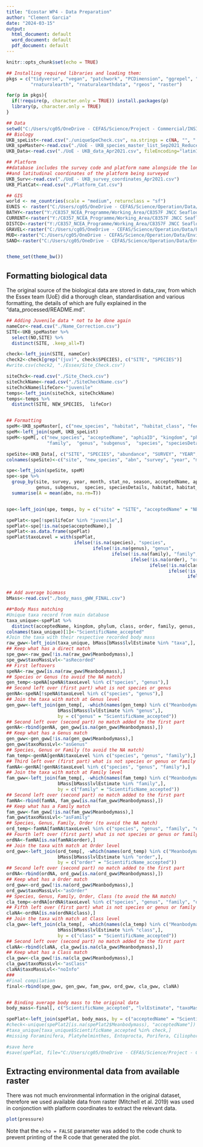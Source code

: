 ```yaml
---
title: "Ecostar WP4 - Data Preparation"
author: "Clement Garcia"
date: "2024-03-15"
output:
  html_document: default
  word_document: default
  pdf_document: default
---
```


```r
knitr::opts_chunk$set(echo = TRUE)

## Installing required libraries and loading them:
pkgs = c("tidyverse", "vegan", "patchwork", "PCDimension", "ggrepel", "lubridate", "sf", 
         "rnaturalearth", "rnaturalearthdata", "rgeos", "raster")

for(p in pkgs){
  if(!require(p, character.only = TRUE)) install.packages(p)
  library(p, character.only = TRUE)
} 

## Data
setwd("C:/Users/cg05/OneDrive - CEFAS/Science/Project - Commercial/INSITE/INSITE II/online/EcostarWP4/data_raw")
## Biology
UKB_speList<-read.csv("./uniqueSpeCheck.csv", na.strings = c(NA, "", " "))
UKB_speMaster<-read.csv("./UoE - UKB_species_master_list_Sep2021_Reduced.csv")
UKB_Data<-read.csv("./UoE - UKB_data_Apr2021.csv", fileEncoding="latin1")

## Platform
##database includes the survey code and platform name alongside the longitudinal 
##and latitudinal coordinates of the platform being surveyed
UKB_Surv<-read.csv("./UoE - UKB_survey_coordinates_Apr2021.csv")
UKB_PlatCat<-read.csv("./Platform_Cat.csv")

## GIS
world <- ne_countries(scale = "medium", returnclass = "sf")
EUNIS <- raster("C:/Users/cg05/OneDrive - CEFAS/Science/Operation/Data/Environment/substrate/EUNIS_class.tif")
BATHY<-raster("Y:/C8357_NCEA_Programme/Working_Area/C8357F JNCC Seafloor mapping/Task2 Seafloor Mapping/GIS_data/Predictor_variables/Mitchell_2018/Input data 1/Bathymetry.tif")
CURRENT<-raster("Y:/C8357_NCEA_Programme/Working_Area/C8357F JNCC Seafloor mapping/Task2 Seafloor Mapping/GIS_data/Predictor_variables/Mitchell_2018/Input data 1/DistanceCo.tif")
DISTCO<-raster("Y:/C8357_NCEA_Programme/Working_Area/C8357F JNCC Seafloor mapping/Task2 Seafloor Mapping/GIS_data/Predictor_variables/Mitchell_2018/Input data 1/Current_Sp.tif")
GRAVEL<-raster("C:/Users/cg05/OneDrive - CEFAS/Science/Operation/Data/Environment/Mitchelletal_2019/Sediment predictions 1/Predicted_Gravel_Fraction.tif")
MUD<-raster("C:/Users/cg05/OneDrive - CEFAS/Science/Operation/Data/Environment/Mitchelletal_2019/Sediment predictions 1/Predicted_Mud_Fraction.tif")
SAND<-raster("C:/Users/cg05/OneDrive - CEFAS/Science/Operation/Data/Environment/Mitchelletal_2019/Sediment predictions 1/Predicted_Sand_Fraction.tif")


theme_set(theme_bw())
```

## Formatting biological data

The original source of the biological data are stored in data_raw, from which the Essex team (UoE) did a thorough clean, standardisation and various formatting, the details of which are fully explained in the "data_processed/README.md".

```r
## Adding Juvenile data * not to be done again
nameCor<-read.csv("./Name_Correction.csv")
SITE<-UKB_speMaster %>% 
  select(NO,SITE) %>% 
  distinct(SITE, .keep_all=T)

check<-left_join(SITE, nameCor)
check2<-check[grep("(juv)", check$SPECIES), c("SITE", "SPECIES")]
#write.csv(check2, "./Essex/Site_Check.csv")

siteChck<-read.csv("./Site_Check.csv")
siteChckName<-read.csv("./SiteCheckName.csv")
siteChckName$lifeCor<-"juvenile"
temps<-left_join(siteChck, siteChckName)
temps<-temps %>% 
  distinct(SITE, NEW_SPECIES,  lifeCor)


## Formatting
speM<-UKB_speMaster[, c("new_species", "habitat", "habitat_class", "feeding_strat")]
speM<-left_join(speM, UKB_speList)
speM<-speM[, c("new_species", "acceptedName", "aphiaID", "kingdom", "phylum", "class", "order",
               "family",  "genus", "subgenus",  "species", "speciesDetails", "habitat", "habitat_class", "feeding_strat")]

speSite<-UKB_Data[, c("SITE", "SPECIES", "abundance", "SURVEY", "YEAR", "MONTH", "STAT_NO", "SEASON")]
colnames(speSite)<-c("site", "new_species", "abn", "survey", "year", "month", "stat_no", "season")

spe<-left_join(speSite, speM)
spe<-spe %>% 
  group_by(site, survey, year, month, stat_no, season, acceptedName, aphiaID, kingdom, phylum, class, order, family,
           genus, subgenus,  species, speciesDetails, habitat, habitat_class, feeding_strat) %>% 
  summarise(A = mean(abn, na.rm=T))


spe<-left_join(spe, temps, by = c("site" = "SITE", "acceptedName" = "NEW_SPECIES"))

spePlat<-spe[!spe$lifeCor %in% "juvenile",]
spePlat<-spe[!is.na(spe$acceptedName),]
spePlat<-as.data.frame(spePlat)
spePlat$taxoLevel = with(spePlat,
                         ifelse(!is.na(species), "species",
                                ifelse(!is.na(genus), "genus",
                                       ifelse(!is.na(family), "family",
                                              ifelse(!is.na(order), "order",
                                                     ifelse(!is.na(class), "class",
                                                            ifelse(!is.na(phylum), "phylum",
                                                                   ifelse(!is.na(kingdom), "kingdom", NA))))))))


## Add average biomass
bMass<-read.csv("./body_mass_gWW_FINAL.csv")

##*Body Mass matching
#Unique taxa record from main database
taxa_unique<-spePlat %>% 
  distinct(acceptedName, kingdom, phylum, class, order, family, genus, species, taxoLevel)
colnames(taxa_unique)[1]<-"ScientificName_accepted"
#Join the taxa with their respective recorded body mass
raw_gww<-left_join(taxa_unique, bMass[bMass$lvlEstimate %in% "taxa",], by = "ScientificName_accepted")
## Keep what has a direct match
spe_gww<-raw_gww[!is.na(raw_gww$Meanbodymass),]
spe_gww$taxoMassLvl<-"asRecorded"
## First leftovers
speNA<-raw_gww[is.na(raw_gww$Meanbodymass),]
## Species or Genus (to avoid the NA match)
gen_temp<-speNA[speNA$taxoLevel %in% c("species", "genus"),]
## Second left over (first part) what is not species or genus
genNA<-speNA[!speNA$taxoLevel %in% c("species", "genus"),]
## Join the taxa with match at Genus level
gen_gww<-left_join(gen_temp[, -which(names(gen_temp) %in% c("Meanbodymass","lvlEstimate"))], 
                   bMass[bMass$lvlEstimate %in% "genus",], 
                   by = c("genus" = "ScientificName_accepted"))
## Second left over (second part) no match added to the first part
genNA<-rbind(genNA, gen_gww[is.na(gen_gww$Meanbodymass),])
## Keep what has a Genus match
gen_gww<-gen_gww[!is.na(gen_gww$Meanbodymass),]
gen_gww$taxoMassLvl<-"asGenus"
## Species, Genus or Family (to avoid the NA match)
fam_temp<-genNA[genNA$taxoLevel %in% c("species", "genus", "family"),]
## Third left over (first part) what is not species or genus or family
famNA<-genNA[!genNA$taxoLevel %in% c("species", "genus", "family"),]
## Join the taxa with match at Family level
fam_gww<-left_join(fam_temp[, -which(names(fam_temp) %in% c("Meanbodymass","lvlEstimate"))], 
                   bMass[bMass$lvlEstimate %in% "family",], 
                   by = c("family" = "ScientificName_accepted"))
## Second left over (second part) no match added to the first part
famNA<-rbind(famNA, fam_gww[is.na(fam_gww$Meanbodymass),])
## Keep what has a Family match
fam_gww<-fam_gww[!is.na(fam_gww$Meanbodymass),]
fam_gww$taxoMassLvl<-"asFamily"
## Species, Genus, Family, Order (to avoid the NA match)
ord_temp<-famNA[famNA$taxoLevel %in% c("species", "genus", "family", "order") & !is.na(famNA$order),]
## Fourth left over (first part) what is not species or genus or family or Order
ordNA<-famNA[is.na(famNA$order),]
## Join the taxa with match at Order level
ord_gww<-left_join(ord_temp[, -which(names(ord_temp) %in% c("Meanbodymass","lvlEstimate"))], 
                   bMass[bMass$lvlEstimate %in% "order",], 
                   by = c("order" = "ScientificName_accepted"))
## Second left over (second part) no match added to the first part
ordNA<-rbind(ordNA, ord_gww[is.na(ord_gww$Meanbodymass),])
## Keep what has a Order match
ord_gww<-ord_gww[!is.na(ord_gww$Meanbodymass),]
ord_gww$taxoMassLvl<-"asOrder"
## Species, Genus, Family, Order, Class (to avoid the NA match)
cla_temp<-ordNA[ordNA$taxoLevel %in% c("species", "genus", "family", "order", "class") & !is.na(ordNA$class),]
## Fifth left over (first part) what is not species or genus or family or Order or Class
claNA<-ordNA[is.na(ordNA$class),]
## Join the taxa with match at Class level
cla_gww<-left_join(cla_temp[, -which(names(cla_temp) %in% c("Meanbodymass","lvlEstimate"))], 
                   bMass[bMass$lvlEstimate %in% "class",], 
                   by = c("class" = "ScientificName_accepted"))
## Second left over (second part) no match added to the first part
claNA<-rbind(claNA, cla_gww[is.na(cla_gww$Meanbodymass),])
## Keep what has a Class match
cla_gww<-cla_gww[!is.na(cla_gww$Meanbodymass),]
cla_gww$taxoMassLvl<-"asClass"
claNA$taxoMassLvl<-"noInfo"
###
#Final compilation
final<-rbind(spe_gww, gen_gww, fam_gww, ord_gww, cla_gww, claNA)


## Binding average body mass to the original data
body_mass<-final[, c("ScientificName_accepted", "lvlEstimate", "taxoMassLvl", "Meanbodymass")]

spePlat<-left_join(spePlat, body_mass, by = c("acceptedName" = "ScientificName_accepted"))
#check<-unique(spePlat2[is.na(spePlat2$Meanbodymass), "acceptedName"])
#taxa_unique[taxa_unique$ScientificName_accepted %in% check,]
#missing Foraminifera, Platyhelminthes, Entoprocta, Porifera, Ciliophora, & high level taxo - OK

#save here
#save(spePlat, file="C:/Users/cg05/OneDrive - CEFAS/Science/Project - Commercial/INSITE/INSITE II/analysis/data/UKBenthos_spePlat.RData")
```

## Extracting environmental data from available raster

There was not much environmental information in the original dataset, therefore we used available data from raster (Mitchell et al. 2019) was used in conjonction with platform coordinates to extract the relevant data.

```r
plot(pressure)
```

Note that the `echo = FALSE` parameter was added to the code chunk to prevent printing of the R code that generated the plot.
